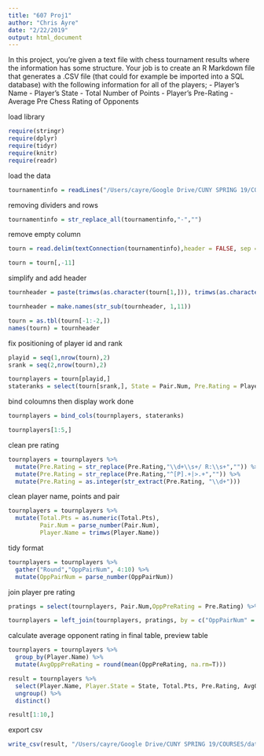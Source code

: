 ```yaml
---
title: "607 Proj1"
author: "Chris Ayre"
date: "2/22/2019"
output: html_document
---
```


In this project, you’re given a text file with chess tournament results where the information has some structure. Your job is to create an R Markdown file that generates a .CSV file (that could for example be imported into a SQL database) with the following information for all of the players; 
- Player’s Name
- Player’s State
- Total Number of Points
- Player’s Pre-Rating
- Average Pre Chess Rating of Opponents


load library 

```r
require(stringr) 
require(dplyr)
require(tidyr)
require(knitr)
require(readr)
```


load the data

```r
tournamentinfo = readLines("/Users/cayre/Google Drive/CUNY SPRING 19/COURSES/data 607/ASSIGNMENTS/tournamentinfo.txt")
```


removing dividers and rows

```r
tournamentinfo = str_replace_all(tournamentinfo,"-","")
```

remove empty column

```r
tourn = read.delim(textConnection(tournamentinfo),header = FALSE, sep = "|", stringsAsFactors = FALSE)

tourn = tourn[,-11]
```

simplify and add header

```r
tournheader = paste(trimws(as.character(tourn[1,])), trimws(as.character(tourn[2,])))

tournheader = make.names(str_sub(tournheader, 1,11))

tourn = as.tbl(tourn[-1:-2,])
names(tourn) = tournheader
```


fix positioning of player id and rank

```r
playid = seq(1,nrow(tourn),2)
srank = seq(2,nrow(tourn),2)

tournplayers = tourn[playid,]
stateranks = select(tourn[srank,], State = Pair.Num, Pre.Rating = Player.Name)
```


bind coloumns then display work done

```r
tournplayers = bind_cols(tournplayers, stateranks)

tournplayers[1:5,]
```

clean pre rating

```r
tournplayers = tournplayers %>% 
  mutate(Pre.Rating = str_replace(Pre.Rating,"\\d+\\s+/ R:\\s+","")) %>% 
  mutate(Pre.Rating = str_replace(Pre.Rating,"^[P].+|>.+","")) %>% 
  mutate(Pre.Rating = as.integer(str_extract(Pre.Rating, "\\d+"))) 
```

clean player name, points and pair

```r
tournplayers = tournplayers %>% 
  mutate(Total.Pts = as.numeric(Total.Pts),
         Pair.Num = parse_number(Pair.Num),
         Player.Name = trimws(Player.Name))
```

tidy format

```r
tournplayers = tournplayers %>%
  gather("Round","OppPairNum", 4:10) %>% 
  mutate(OppPairNum = parse_number(OppPairNum))
```

join player pre rating

```r
pratings = select(tournplayers, Pair.Num,OppPreRating = Pre.Rating) %>% distinct()

tournplayers = left_join(tournplayers, pratings, by = c("OppPairNum" = "Pair.Num"))

```

calculate average opponent rating in final table, preview table

```r
tournplayers = tournplayers %>% 
  group_by(Player.Name) %>% 
  mutate(AvgOppPreRating = round(mean(OppPreRating, na.rm=T)))

result = tournplayers %>% 
  select(Player.Name, Player.State = State, Total.Pts, Pre.Rating, AvgOppPreRating) %>% 
  ungroup() %>% 
  distinct()

result[1:10,]
```

export csv

```r
write_csv(result, "/Users/cayre/Google Drive/CUNY SPRING 19/COURSES/data 607/ASSIGNMENTS/607-Proj1.csv")
```

